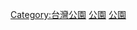 {{Commons_category}}
{{Category_main}}

[[Category:台灣公園|Category:台灣公園]]
[[Category:苗栗縣建築物|公園]]
[[Category:苗栗縣旅遊景點|公園]]